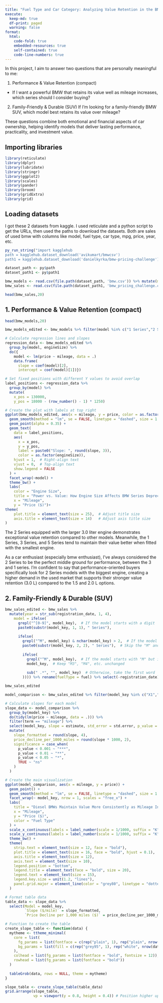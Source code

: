 ```yaml
---
title: "Fuel Type and Car Category: Analyzing Value Retention in the BMW Used Car Market"
execute:
  keep-md: true
  df-print: paged
  warning: false
format:
  html:
    code-fold: true
    embedded-resources: true
    self-contained: true
    code-line-numbers: true
---
```



In this project, I aim to answer two questions that are personally meaningful to me:

1. Performance & Value Retention (compact)
- If I want a powerful BMW that retains its value well as mileage increases, which series should I consider buying?

2. Family-Friendly & Durable (SUV)
If I’m looking for a family-friendly BMW SUV, which model best retains its value over mileage?

These questions combine both emotional and financial aspects of car ownership, helping identify models that deliver lasting performance, practicality, and investment value.

## Importing libraries

```r

library(reticulate)
library(dplyr)
library(lubridate)
library(stringr)
library(ggplot2)
library(scales)
library(pander)
library(broom)
library(gridExtra)
library(grid)
```


## Loading datasets

I got these 2 datasets from kaggle. I used reticulate and a python script to get the URLs, then used the paths to download the datasets. Both are sales of used bmw with columns like model, fuel type, car type, mpg, price, year, etc.

```r
py_run_string("import kagglehub
path = kagglehub.dataset_download('avikumart/bmwcsv')
path1 = kagglehub.dataset_download('danielkyrka/bmw-pricing-challenge')")

dataset_path <- py$path
dataset_path1 <- py$path1

bmw_models <- read.csv(file.path(dataset_path, 'bmw.csv')) %>% mutate(model = trimws(model))
bmw_sales <- read.csv(file.path(dataset_path1, 'bmw_pricing_challenge.csv')) %>% select(-maker_key, -matches("^feature_[1-8]$"))  #deleted the features since there was no explanation of their meaning

head(bmw_sales,20)
```


## 1. Performance & Value Retention (compact)

```r
head(bmw_models,20)
```


```r
bmw_models_edited <- bmw_models %>% filter(model %in% c("1 Series","2 Series", "3 Series", "5 Series"), year >2010 & year<2016, price <50000, engineSize>0 )
```


```r
# Calculate regression lines and slopes
regression_data <- bmw_models_edited %>%
  group_by(model, engineSize) %>%
  do({
    model <- lm(price ~ mileage, data = .)
    data.frame(
      slope = coef(model)[2],
      intercept = coef(model)[1])})

# Set fixed positions with different Y values to avoid overlap
label_positions <- regression_data %>%
  group_by(model) %>%
  mutate(
    x_pos = 130000, 
    y_pos = 18000 - (row_number() - 1) * 1250)
```



```r

# Create the plot with labels at top right
ggplot(bmw_models_edited, aes(x = mileage, y = price, color = as.factor(engineSize))) +
  geom_smooth(method = "lm", se = FALSE, linetype = "dashed", size = 1.5) +
  geom_point(alpha = 0.35) +
  geom_text(
    data = label_positions,
    aes(
      x = x_pos, 
      y = y_pos, 
      label = paste0("Slope: ", round(slope, 3)),
      color = as.factor(engineSize)),
    hjust = 1,  # Right-align text
    vjust = 0,  # Top-align text
    show.legend = FALSE
  ) +
  facet_wrap(~model) +
  theme_bw() +
  labs(
    color = "Engine Size",
    title = "Power vs. Value: How Engine Size Affects BMW Series Depreciation",
    x = "Mileage",
    y = "Price ($)")+
theme(
    plot.title = element_text(size = 25),  # Adjust title size
    axis.title = element_text(size = 14)   # Adjust axis title size
)
```

The 2 Series equipped with the larger 3.0 liter engine demonstrates exceptional value retention compared to other models. Meanwhile, the 1 Series, 3 Series, and 5 Series tend to maintain their value better when fitted with the smallest engine.

As a car enthusiast (especially bmw enthusiast), I've always considered the 2 Series to be the perfect middle ground for performance, between the 3 and 1 series. I'm confident to say that performance-oriented buyers specifically look for 2 Series models with the biggest engine, creating a higher demand in the used market that supports their stronger value retention (3.0 L) compared to the 1.5 and 2.0 L options.


## 2. Family-Friendly & Durable (SUV)

```r

bmw_sales_edited <- bmw_sales %>% 
  mutate(year = str_sub(registration_date, 1, 4),
    model = ifelse(
      grepl("^[0-9]", model_key),  # If the model starts with a digit
      paste0(substr(model_key, 1, 1), " Series"),
      
      ifelse(
        grepl("^M", model_key) & nchar(model_key) > 2,  # If the model starts with "M" and is longer than 2 characters
        paste0(substr(model_key, 2, 2), " Series"),  # Skip the "M" and take the first digit
        
        ifelse(
          grepl("^M", model_key),  # If the model starts with "M" but is 2 characters or less (e.g., "M3", "M4")
          model_key,  # Keep "M3", "M4", etc. unchanged
          
          sub(" .*", "", model_key)  # Otherwise, take the first word
        )))) %>% rename(fuelType = fuel) %>% select(-registration_date)

bmw_sales_edited
```



```r
model_comparison <- bmw_sales_edited %>% filter(model_key %in% c("X1","X3","X4","X5","X6"), year>2010 & year<2016) 
```



```r
# Calculate slopes for each model
slope_data <- model_comparison %>%
  group_by(model_key) %>%
  do(tidy(lm(price ~ mileage, data = .))) %>%
  filter(term == "mileage") %>%
  select(model_key, slope = estimate, std_error = std.error, p_value = p.value) %>%
  mutate(
    slope_formatted = round(slope, 4),
    price_decline_per_1000_miles = round(slope * 1000, 2),
    significance = case_when(
      p_value < 0.001 ~ "***",
      p_value < 0.01 ~ "**",
      p_value < 0.05 ~ "*",
      TRUE ~ "ns"
    )
  )

# Create the main visualization
ggplot(model_comparison, aes(x = mileage, y = price)) +
  geom_point() + 
  geom_smooth(method = "lm", se = FALSE, linetype = "dashed", size = 1.5) +
  facet_wrap(~ model_key, nrow = 1, scales = "free_x") +
  labs(
    title = "Diesel BMWs Maintain Value More Consistently as Mileage Increases Compared to Petrol",
    x = "Mileage",
    y = "Price ($)",
    color = "Fuel Type"
  ) +
  scale_x_continuous(labels = label_number(scale = 1/1000, suffix = "K")) +
  scale_y_continuous(labels = label_number(scale = 1/1000, suffix = "K"), limits = c(0, 50000)) +
  theme_bw() +
  theme(
    strip.text = element_text(size = 12, face = "bold"),
    plot.title = element_text(size = 16, face = "bold", hjust = 0.1),
    axis.title = element_text(size = 12),
    axis.text = element_text(size = 10),
    legend.position = "bottom",
    legend.title = element_text(face = "bold", size = 20),
    legend.text = element_text(size = 15),
    legend.key.size = unit(1.2, "lines"),
    panel.grid.major = element_line(color = "grey80", linetype = "dotted")
  )
```

```r
# Format table data
table_data <- slope_data %>%
  select(Model = model_key, 
         `Slope ($/mile)` = slope_formatted, 
         `Price Decline per 1,000 miles ($)` = price_decline_per_1000_miles)

# Function to create the table
create_slope_table <- function(data) {
  mytheme <- ttheme_minimal(
    core = list(
      fg_params = list(fontface = c(rep("plain", 1), rep("plain", nrow(data)))),
      bg_params = list(fill = c(rep("grey95", 1), rep("white", nrow(data))))
    ),
    colhead = list(fg_params = list(fontface = "bold", fontsize = 12)),
    rowhead = list(fg_params = list(fontface = "bold"))
  )
  
  tableGrob(data, rows = NULL, theme = mytheme)
}

slope_table <- create_slope_table(table_data)
grid.arrange(slope_table,
             vp = viewport(y = 0.8, height = 0.4)) # Position higher up (y=0.8 instead of default 0.5)
```



